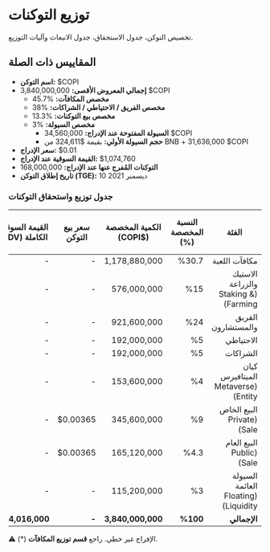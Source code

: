 # توزيع التوكنات

تخصيص التوكن، جدول الاستحقاق، جدول الانبعاث وآليات التوزيع.

## المقاييس ذات الصلة

- **اسم التوكن:** $COPI  
- **إجمالي المعروض الأقصى:** 3,840,000,000 $COPI  
  - **مخصص المكافآت:** %45.7  
  - **مخصص الفريق / الاحتياطي / الشراكات:** %38  
  - **مخصص بيع التوكنات:** %13.3  
  - **مخصص السيولة:** %3  
    - **السيولة المفتوحة عند الإدراج:** 34,560,000 $COPI  
    - **حجم السيولة الأولي:** بقيمة $324,611 من BNB + ‏31,636,000 $COPI  
- **سعر الإدراج:** ‎$0.01  
- **القيمة السوقية عند الإدراج:** ‎$1,074,760  
- **التوكنات المُفرج عنها عند الإدراج:** 168,000,000  
- **تاريخ إطلاق التوكن (TGE):** 10 ديسمبر 2021  

### جدول توزيع واستحقاق التوكنات

<div className="table-wrapper rtl">
<table dir="rtl">
  <thead>
    <tr>
      <th>الفئة</th>
      <th>النسبة المخصصة (%)</th>
      <th>الكمية المخصصة ($COPI)</th>
      <th>سعر بيع التوكن</th>
      <th>القيمة السوقية الكاملة (FDV)</th>
      <th>نسبة الإفراج عند TGE</th>
      <th>الكمية المُفرج عنها عند TGE ($)</th>
      <th>فترة الحجز (Cliff)</th>
      <th>الاستحقاق</th>
      <th>الإفراج الشهري</th>
    </tr>
  </thead>
  <tbody>
    <tr>
      <td>مكافآت اللعبة</td>
      <td>%30.7</td>
      <td>1,178,880,000</td>
      <td>-</td>
      <td>-</td>
      <td>%0</td>
      <td>0</td>
      <td>24</td>
      <td>*</td>
      <td>*</td>
    </tr>
    <tr>
      <td>الاستيك والزراعة (Staking &amp; Farming)</td>
      <td>%15</td>
      <td>576,000,000</td>
      <td>-</td>
      <td>-</td>
      <td>%10</td>
      <td>57,600,000</td>
      <td>24</td>
      <td>*</td>
      <td>*</td>
    </tr>
    <tr>
      <td>الفريق والمستشارون</td>
      <td>%24</td>
      <td>921,600,000</td>
      <td>-</td>
      <td>-</td>
      <td>%0</td>
      <td>0</td>
      <td>0</td>
      <td>60</td>
      <td>%1.67</td>
    </tr>
    <tr>
      <td>الاحتياطي</td>
      <td>%5</td>
      <td>192,000,000</td>
      <td>-</td>
      <td>-</td>
      <td>%0</td>
      <td>0</td>
      <td>6</td>
      <td>24</td>
      <td>%4.16</td>
    </tr>
    <tr>
      <td>الشراكات</td>
      <td>%5</td>
      <td>192,000,000</td>
      <td>-</td>
      <td>-</td>
      <td>%0</td>
      <td>0</td>
      <td>3</td>
      <td>15</td>
      <td>%6.67</td>
    </tr>
    <tr>
      <td>كيان الميتافيرس (Metaverse Entity)</td>
      <td>%4</td>
      <td>153,600,000</td>
      <td>-</td>
      <td>-</td>
      <td>%0</td>
      <td>0</td>
      <td>12</td>
      <td>24</td>
      <td>%4.17</td>
    </tr>
    <tr>
      <td>البيع الخاص (Private Sale)</td>
      <td>%9</td>
      <td>345,600,000</td>
      <td>$0.00365</td>
      <td>-</td>
      <td>%10</td>
      <td>34,560,000</td>
      <td>0</td>
      <td>10</td>
      <td>%9</td>
    </tr>
    <tr>
      <td>البيع العام (Public Sale)</td>
      <td>%4.3</td>
      <td>165,120,000</td>
      <td>$0.00365</td>
      <td>-</td>
      <td>%25</td>
      <td>41,280,000</td>
      <td>0</td>
      <td>4</td>
      <td>%18.75</td>
    </tr>
    <tr>
      <td>السيولة العائمة (Floating Liquidity)</td>
      <td>%3</td>
      <td>115,200,000</td>
      <td>-</td>
      <td>-</td>
      <td>%30</td>
      <td>34,560,000</td>
      <td>3</td>
      <td>12</td>
      <td>%5.83</td>
    </tr>
    <tr>
      <td><strong>الإجمالي</strong></td>
      <td><strong>%100</strong></td>
      <td><strong>3,840,000,000</strong></td>
      <td><strong>-</strong></td>
      <td><strong>$14,016,000</strong></td>
      <td><strong>-</strong></td>
      <td><strong>168,000,000</strong></td>
      <td><strong>-</strong></td>
      <td><strong>-</strong></td>
      <td><strong>-</strong></td>
    </tr>
  </tbody>
</table>
</div>

<div className="alert-box">
  <span className="icon">⚠️</span>
  <span>(*) الإفراج غير خطي. راجع <strong>قسم توزيع المكافآت</strong>.</span>
</div>
